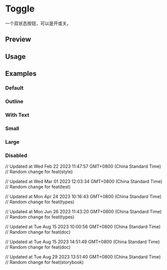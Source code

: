 

<Meta of={ToggleStories} />

<RadixPrimitiveDocsButton name='toggle' />

# Toggle

一个双状态按钮，可以是开或关。

## Preview

<Canvas of={ToggleStories.Default} />

<Controls />

## Usage



<Source code={importCode} language='ts' dark />
<Source code={usageCode} language='tsx' dark />

## Examples

### Default

<Canvas of={ToggleStories.Default} />

### Outline

<Canvas of={ToggleStories.Outline} />

### With Text

<Canvas of={ToggleStories.WithText} />

### Small

<Canvas of={ToggleStories.Small} />

### Large

<Canvas of={ToggleStories.Large} />

### Disabled

<Canvas of={ToggleStories.Disabled} />

// Updated at Wed Feb 22 2023 11:47:57 GMT+0800 (China Standard Time)
// Random change for feat(style)

// Updated at Wed Mar 01 2023 12:03:34 GMT+0800 (China Standard Time)
// Random change for feat(test)

// Updated at Mon Apr 24 2023 10:16:43 GMT+0800 (China Standard Time)
// Random change for feat(types)

// Updated at Mon Jun 26 2023 11:43:20 GMT+0800 (China Standard Time)
// Random change for feat(types)

// Updated at Tue Aug 15 2023 10:00:56 GMT+0800 (China Standard Time)
// Random change for feat(doc)

// Updated at Tue Aug 15 2023 14:51:49 GMT+0800 (China Standard Time)
// Random change for feat(doc)

// Updated at Tue Aug 29 2023 13:51:40 GMT+0800 (China Standard Time)
// Random change for feat(storybook)
